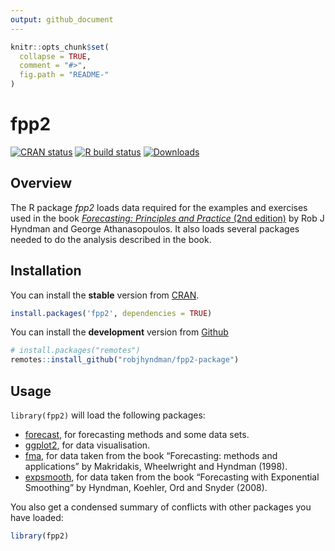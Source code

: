 ```yaml
---
output: github_document
---
```

<!-- README.md is generated from README.Rmd. Please edit that file -->

```r
knitr::opts_chunk$set(
  collapse = TRUE,
  comment = "#>",
  fig.path = "README-"
)
```

# fpp2

<!-- badges: start -->
[![CRAN status](https://www.r-pkg.org/badges/version/fpp2)](https://cran.r-project.org/package=fpp2)
[![R build status](https://github.com/robjhyndman/fpp2-package/workflows/R-CMD-check/badge.svg)](https://github.com/robjhyndman/fpp2-package/actions)
[![Downloads](http://cranlogs.r-pkg.org/badges/fpp2)](https://cran.r-project.org/package=fpp2)
<!-- badges: end -->

## Overview

The R package *fpp2* loads data required for the examples and exercises used in the book [*Forecasting: Principles and Practice* (2nd edition)](https://OTexts.com/fpp2) by Rob J Hyndman and George Athanasopoulos. It also loads several packages needed to do the analysis described in the book.

## Installation

You can install the **stable** version from
[CRAN](https://cran.r-project.org/package=fpp2).

```r
install.packages('fpp2', dependencies = TRUE)
```

You can install the **development** version from
[Github](https://github.com/robjhyndman/fpp2-package)

```r
# install.packages("remotes")
remotes::install_github("robjhyndman/fpp2-package")
```

## Usage

`library(fpp2)` will load the following packages:

* [forecast](https://pkg.robjhyndman.com/forecast), for forecasting methods and some data sets.
* [ggplot2](https://ggplot2.tidyverse.org), for data visualisation.
* [fma](https://pkg.robjhyndman.com/fma), for data taken from the book "Forecasting: methods and applications" by Makridakis, Wheelwright and Hyndman (1998).
* [expsmooth](https://pkg.robjhyndman.com/expsmooth), for data taken from the book "Forecasting with Exponential Smoothing" by Hyndman, Koehler, Ord and Snyder (2008).

You also get a condensed summary of conflicts with other packages you have loaded:

```r
library(fpp2)
```

